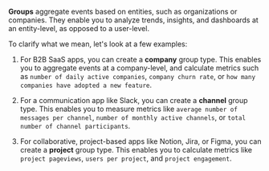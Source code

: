 **Groups** aggregate events based on entities, such as organizations or companies. They enable you to analyze trends, insights, and dashboards at an entity-level, as opposed to a user-level.

To clarify what we mean, let's look at a few examples:

1. For B2B SaaS apps, you can create a **company** group type. This enables you to aggregate events at a company-level, and calculate metrics such as `number of daily active companies`, `company churn rate`, or `how many companies have adopted a new feature`.

2. For a communication app like Slack, you can create a **channel** group type. This enables you to measure metrics like `average number of messages per channel`, `number of monthly active channels`, or `total number of channel participants`.

3. For collaborative, project-based apps like Notion, Jira, or Figma, you can create a **project** group type. This enables you to calculate metrics like `project pageviews`, `users per project`, and `project engagement`.